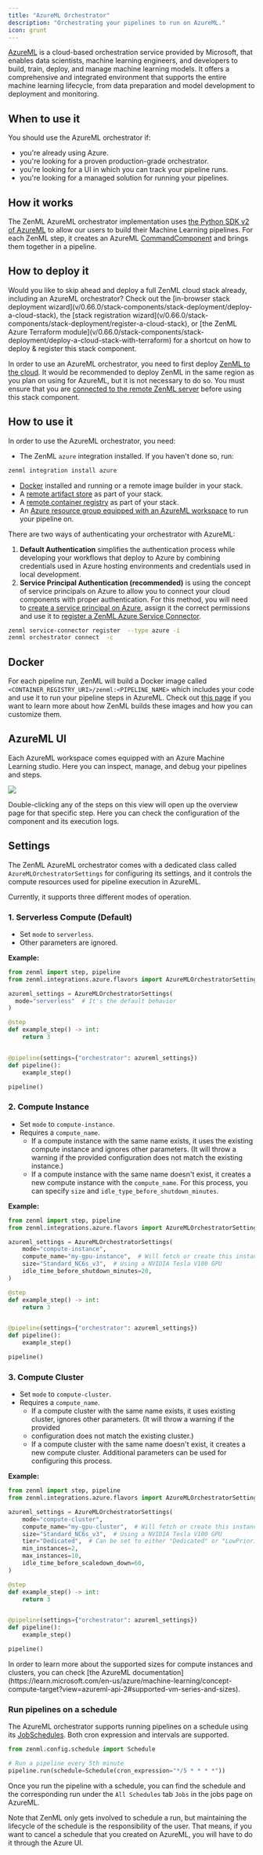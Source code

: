 ```yaml
---
title: "AzureML Orchestrator"
description: "Orchestrating your pipelines to run on AzureML."
icon: grunt
---
```


[AzureML](https://azure.microsoft.com/en-us/products/machine-learning) is a cloud-based orchestration service provided by Microsoft, that enables data scientists, machine learning engineers, and developers to build, train, deploy, and manage machine learning models. It offers a comprehensive and integrated environment that supports the entire machine learning lifecycle, from data preparation and model development to deployment and monitoring.

## When to use it

You should use the AzureML orchestrator if:

* you're already using Azure.
* you're looking for a proven production-grade orchestrator.
* you're looking for a UI in which you can track your pipeline runs.
* you're looking for a managed solution for running your pipelines.

## How it works

The ZenML AzureML orchestrator implementation uses [the Python SDK v2 of AzureML](https://learn.microsoft.com/en-gb/python/api/overview/azure/ai-ml-readme?view=azure-python) to allow our users to build their Machine Learning pipelines. For each ZenML step, it creates an AzureML [CommandComponent](https://learn.microsoft.com/en-us/python/api/azure-ai-ml/azure.ai.ml.entities.commandcomponent?view=azure-python) and brings them together in a pipeline.

## How to deploy it

<Info>
    Would you like to skip ahead and deploy a full ZenML cloud stack already, including an AzureML orchestrator? Check out the [in-browser stack deployment wizard](v/0.66.0/stack-components/stack-deployment/deploy-a-cloud-stack), the [stack registration wizard](v/0.66.0/stack-components/stack-deployment/register-a-cloud-stack), or [the ZenML Azure Terraform module](v/0.66.0/stack-components/stack-deployment/deploy-a-cloud-stack-with-terraform) for a shortcut on how to deploy & register this stack component.
</Info>

In order to use an AzureML orchestrator, you need to first deploy [ZenML to the cloud](v/0.66.0/getting-started/deploying-zenml). It would be recommended to deploy ZenML in the same region as you plan on using for AzureML, but it is not necessary to do so. You must ensure that you are [connected to the remote ZenML server](v/0.66.0/usage/resource-data-management/connecting-to-zenml/connect-in-with-your-user-interactive) before using this stack component.

## How to use it

In order to use the AzureML orchestrator, you need:

* The ZenML `azure` integration installed. If you haven't done so, run:

```bash
zenml integration install azure
```

* [Docker](https://www.docker.com) installed and running or a remote image builder in your stack.
* A [remote artifact store](v/0.66.0/stack-components/artifact-stores) as part of your stack.
* A [remote container registry](v/0.66.0/stack-components/container-registries) as part of your stack.
* An [Azure resource group equipped with an AzureML workspace](https://learn.microsoft.com/en-us/azure/machine-learning/quickstart-create-resources?view=azureml-api-2) to run your pipeline on.

There are two ways of authenticating your orchestrator with AzureML:

1. **Default Authentication** simplifies the authentication process while developing your workflows that deploy to Azure by combining credentials used in Azure hosting environments and credentials used in local development.
2. **Service Principal Authentication (recommended)** is using the concept of service principals on Azure to allow you to connect your cloud components with proper authentication. For this method, you will need to [create a service principal on Azure](https://learn.microsoft.com/en-us/azure/developer/python/sdk/authentication-on-premises-apps?tabs=azure-portal), assign it the correct permissions and use it to [register a ZenML Azure Service Connector](https://docs.zenml.io/usage/resource-data-management/auth-management/azure-service-connector).

```bash
zenml service-connector register  --type azure -i
zenml orchestrator connect  -c
```

## Docker

For each pipeline run, ZenML will build a Docker image called `<CONTAINER_REGISTRY_URI>/zenml:<PIPELINE_NAME>` which includes your code and use it to run your pipeline steps in AzureML. Check out [this page](v/0.66.0/usage/project-setup/customize-docker-builds) if you want to learn more about how ZenML builds these images and how you can customize them.

## AzureML UI

Each AzureML workspace comes equipped with an Azure Machine Learning studio. Here you can inspect, manage, and debug your pipelines and steps.

<Frame caption="AzureML pipeline example">
  <img src="/_assets/stack-components/stack-components-7.avif"/>
</Frame>

Double-clicking any of the steps on this view will open up the overview page for that specific step. Here you can check the configuration of the component and its execution logs.

## Settings

The ZenML AzureML orchestrator comes with a dedicated class called `AzureMLOrchestratorSettings` for configuring its settings, and it controls the compute resources used for pipeline execution in AzureML.

Currently, it supports three different modes of operation.

### 1\. Serverless Compute (Default)

* Set `mode` to `serverless`.
* Other parameters are ignored.

**Example:**

```py
from zenml import step, pipeline
from zenml.integrations.azure.flavors import AzureMLOrchestratorSettings

azureml_settings = AzureMLOrchestratorSettings(
  mode="serverless"  # It's the default behavior
)

@step
def example_step() -> int:
    return 3


@pipeline(settings={"orchestrator": azureml_settings})
def pipeline():
    example_step()

pipeline()
```

### 2\. Compute Instance

* Set `mode` to `compute-instance`.
* Requires a `compute_name`.
   * If a compute instance with the same name exists, it uses the existing compute instance and ignores other parameters. (It will throw a warning if the provided configuration does not match the existing instance.)
   * If a compute instance with the same name doesn't exist, it creates a new compute instance with the `compute_name`. For this process, you can specify `size` and `idle_type_before_shutdown_minutes`.

**Example:**

```py
from zenml import step, pipeline
from zenml.integrations.azure.flavors import AzureMLOrchestratorSettings

azureml_settings = AzureMLOrchestratorSettings(
    mode="compute-instance",
    compute_name="my-gpu-instance",  # Will fetch or create this instance
    size="Standard_NC6s_v3",  # Using a NVIDIA Tesla V100 GPU
    idle_time_before_shutdown_minutes=20,
)

@step
def example_step() -> int:
    return 3


@pipeline(settings={"orchestrator": azureml_settings})
def pipeline():
    example_step()

pipeline()
```

### 3\. Compute Cluster

* Set `mode` to `compute-cluster`.
* Requires a `compute_name`.
   * If a compute cluster with the same name exists, it uses existing cluster, ignores other parameters. (It will throw a warning if the provided
   * configuration does not match the existing cluster.)
   * If a compute cluster with the same name doesn't exist, it creates a new compute cluster. Additional parameters can be used for configuring this process.

**Example:**

```py
from zenml import step, pipeline
from zenml.integrations.azure.flavors import AzureMLOrchestratorSettings

azureml_settings = AzureMLOrchestratorSettings(
    mode="compute-cluster",
    compute_name="my-gpu-cluster",  # Will fetch or create this instance
    size="Standard_NC6s_v3",  # Using a NVIDIA Tesla V100 GPU
    tier="Dedicated",  # Can be set to either "Dedicated" or "LowPriority"
    min_instances=2,
    max_instances=10,
    idle_time_before_scaledown_down=60,
)

@step
def example_step() -> int:
    return 3


@pipeline(settings={"orchestrator": azureml_settings})
def pipeline():
    example_step()

pipeline()
```

<Info>
    In order to learn more about the supported sizes for compute instances and clusters, you can check [the AzureML documentation](https://learn.microsoft.com/en-us/azure/machine-learning/concept-compute-target?view=azureml-api-2#supported-vm-series-and-sizes).
</Info>

### Run pipelines on a schedule

The AzureML orchestrator supports running pipelines on a schedule using its [JobSchedules](https://learn.microsoft.com/en-us/azure/machine-learning/how-to-schedule-pipeline-job?view=azureml-api-2&tabs=python). Both cron expression and intervals are supported.

```py
from zenml.config.schedule import Schedule

# Run a pipeline every 5th minute
pipeline.run(schedule=Schedule(cron_expression="*/5 * * * *"))
```

Once you run the pipeline with a schedule, you can find the schedule and the corresponding run under the `All Schedules` tab `Jobs` in the jobs page on AzureML.

<Note>
    Note that ZenML only gets involved to schedule a run, but maintaining the lifecycle of the schedule is the responsibility of the user. That means, if you want to cancel a schedule that you created on AzureML, you will have to do it through the Azure UI.
</Note>
